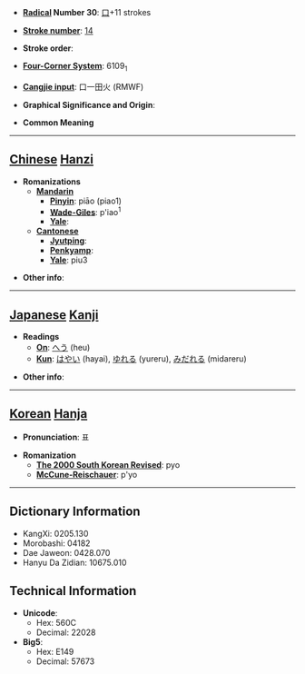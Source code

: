 * '''[[Wiktionary:Chinese radical index| Radical]] Number 30''': [[Wiktionary:Chinese radical index 口|口]]+11 strokes

* '''[[Wiktionary:Chinese total strokes index|Stroke number]]''': [[Wiktionary:Chinese total strokes index 14|14]]

* '''Stroke order''': 

* '''[[Wiktionary:Chinese four corner index|Four-Corner System]]''': 6109<sub>1</sub>

* '''[[Wiktionary:Chinese Cangjie index|Cangjie input]]''': 口一田火 (RMWF)

* '''Graphical Significance and Origin''': 

* '''Common Meaning'''

----

== [[Chinese]] [[Hanzi]] ==

* '''Romanizations'''
** '''[[Mandarin]]'''
*** '''[[Pinyin]]''': piāo (piao1)
*** '''[[Wade-Giles]]''': p'iao<sup>1</sup>
*** '''[[Yale]]''': 
** '''[[Cantonese]]'''
*** '''[[Jyutping]]''':
*** '''[[Penkyamp]]''': 
*** '''[[Yale]]''': piu3

* '''Other info''': 

----

== [[Japanese]] [[Kanji]] ==

* '''Readings'''
** '''[[On]]''': [[へう]] (heu)
** '''[[Kun]]''': [[はやい]] (hayai), [[ゆれる]] (yureru), [[みだれる]] (midareru)

* '''Other info''':  

----

== [[Korean]] [[Hanja]] ==

* '''Pronunciation''': 표

* '''Romanization'''
** '''[[The 2000 South Korean Revised Romanization|The 2000 South Korean Revised]]''': pyo
** '''[[McCune-Reischauer]]''': p'yo

----

== Dictionary Information ==

* KangXi: 0205.130
* Morobashi: 04182
* Dae Jaweon: 0428.070
* Hanyu Da Zidian: 10675.010

== Technical Information ==

* '''Unicode''':
** Hex: 560C
** Decimal: 22028
* '''Big5''':
** Hex: E149
** Decimal: 57673